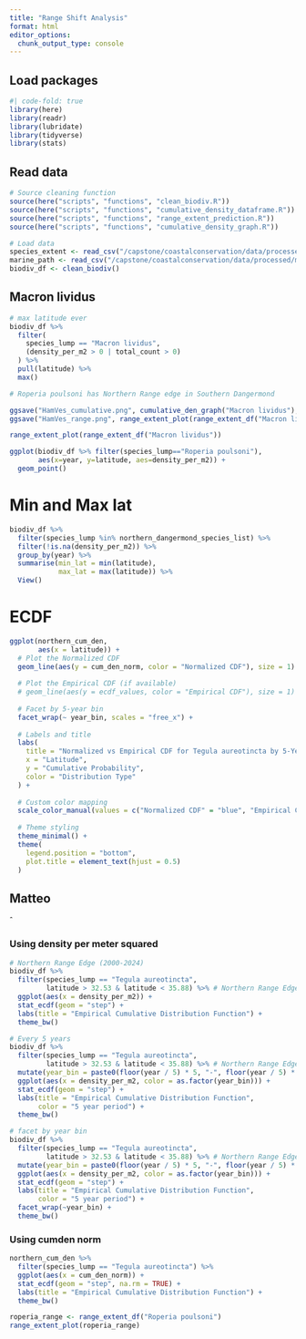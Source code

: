 ```yaml
---
title: "Range Shift Analysis"
format: html
editor_options: 
  chunk_output_type: console
---
```


## Load packages
```r
#| code-fold: true
library(here)
library(readr)
library(lubridate)
library(tidyverse)
library(stats)
```

## Read data
```r
# Source cleaning function
source(here("scripts", "functions", "clean_biodiv.R"))
source(here("scripts", "functions", "cumulative_density_dataframe.R"))
source(here("scripts", "functions", "range_extent_prediction.R"))
source(here("scripts", "functions", "cumulative_density_graph.R"))
```

```r
# Load data
species_extent <- read_csv("/capstone/coastalconservation/data/processed/species_extent.csv")
marine_path <- read_csv("/capstone/coastalconservation/data/processed/marine_site_segments.csv")
biodiv_df <- clean_biodiv()
```

## Macron lividus
```r
# max latitude ever
biodiv_df %>%
  filter(
    species_lump == "Macron lividus",
    (density_per_m2 > 0 | total_count > 0)
  ) %>%
  pull(latitude) %>%
  max()

# Roperia poulsoni has Northern Range edge in Southern Dangermond

ggsave("HamVes_cumulative.png", cumulative_den_graph("Macron lividus"), bg="white")
ggsave("HamVes_range.png", range_extent_plot(range_extent_df("Macron lividus")), bg="white")
```


```r
range_extent_plot(range_extent_df("Macron lividus"))
```
```r
ggplot(biodiv_df %>% filter(species_lump=="Roperia poulsoni"),
       aes(x=year, y=latitude, aes=density_per_m2)) +
  geom_point()
```

# Min and Max lat

```r
biodiv_df %>% 
  filter(species_lump %in% northern_dangermond_species_list) %>% 
  filter(!is.na(density_per_m2)) %>% 
  group_by(year) %>% 
  summarise(min_lat = min(latitude),
            max_lat = max(latitude)) %>% 
  View()
```

# ECDF

```r
ggplot(northern_cum_den,
       aes(x = latitude)) +
  # Plot the Normalized CDF
  geom_line(aes(y = cum_den_norm, color = "Normalized CDF"), size = 1) +
  
  # Plot the Empirical CDF (if available)
  # geom_line(aes(y = ecdf_values, color = "Empirical CDF"), size = 1) +
  
  # Facet by 5-year bin
  facet_wrap(~ year_bin, scales = "free_x") +
  
  # Labels and title
  labs(
    title = "Normalized vs Empirical CDF for Tegula aureotincta by 5-Year Bins",
    x = "Latitude",
    y = "Cumulative Probability",
    color = "Distribution Type"
  ) +
  
  # Custom color mapping
  scale_color_manual(values = c("Normalized CDF" = "blue", "Empirical CDF" = "red")) +
  
  # Theme styling
  theme_minimal() +
  theme(
    legend.position = "bottom",
    plot.title = element_text(hjust = 0.5)
  )

```

## Matteo
ˆ

### Using density per meter squared
```r
# Northern Range Edge (2000-2024)
biodiv_df %>%
  filter(species_lump == "Tegula aureotincta",
         latitude > 32.53 & latitude < 35.88) %>% # Northern Range Edge
  ggplot(aes(x = density_per_m2)) +
  stat_ecdf(geom = "step") +
  labs(title = "Empirical Cumulative Distribution Function") +
  theme_bw()

# Every 5 years
biodiv_df %>%
  filter(species_lump == "Tegula aureotincta",
         latitude > 32.53 & latitude < 35.88) %>% # Northern Range Edge
  mutate(year_bin = paste0(floor(year / 5) * 5, "-", floor(year / 5) * 5 + 4)) %>%
  ggplot(aes(x = density_per_m2, color = as.factor(year_bin))) +
  stat_ecdf(geom = "step") +
  labs(title = "Empirical Cumulative Distribution Function",
       color = "5 year period") +
  theme_bw()

# facet by year bin
biodiv_df %>%
  filter(species_lump == "Tegula aureotincta",
         latitude > 32.53 & latitude < 35.88) %>% # Northern Range Edge
  mutate(year_bin = paste0(floor(year / 5) * 5, "-", floor(year / 5) * 5 + 4)) %>%
  ggplot(aes(x = density_per_m2, color = as.factor(year_bin))) +
  stat_ecdf(geom = "step") +
  labs(title = "Empirical Cumulative Distribution Function",
       color = "5 year period") +
  facet_wrap(~year_bin) +
  theme_bw()
```

### Using cumden norm
```r
northern_cum_den %>%
  filter(species_lump == "Tegula aureotincta") %>%
  ggplot(aes(x = cum_den_norm)) +
  stat_ecdf(geom = "step", na.rm = TRUE) +
  labs(title = "Empirical Cumulative Distribution Function") +
  theme_bw()
```


```r
roperia_range <- range_extent_df("Roperia poulsoni")
range_extent_plot(roperia_range)
```